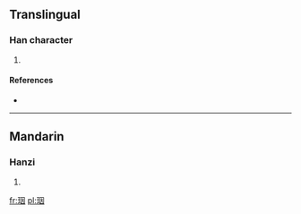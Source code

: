 ==Translingual==

===Han character===
{{Han char|rn=96|rad=玉|as=06|sn=10|four=1610<sub>0</sub>|canj=一土田大 (MGWK)}}

# {{defn|Han|sort=玉06}}

====References====
* {{Han ref|kx=0730.210|dkj=20947|dj=1142.070|hdz=21111.050|uh=73DA|ud=29658|bh=D2B8|bd=53944}}

----

==Mandarin==

===Hanzi===
{{cmn-hanzi|pin=[[yān]] ([[yan1]])|wg=yen<sup>1</sup>}}

# {{defn|lang=cmn|sort=玉06}}

[[fr:珚]]
[[pl:珚]]